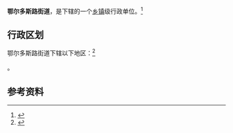 {{中国乡级行政区|15/01/04/006/000}}

'''鄂尔多斯路街道'''，是{{PRC admin/fullname|15/01/04/006/000|3}}下辖的一个[[乡镇|乡镇]]级行政单位。<ref>{{PRC admin/ref sgc|{{PRC admin/parent|15/01/04/006/000}}}}</ref>

== 行政区划 ==

鄂尔多斯路街道下辖以下地区：<ref>{{PRC admin/ref sgc|15/01/04/006/000}}</ref>

{{PRC admin/children|15/01/04/006/000}}。

== 参考资料 ==

{{reflist}}

{{行政区划小作品}}
{{PRC admin/navcat|15/01/04/006/000}}